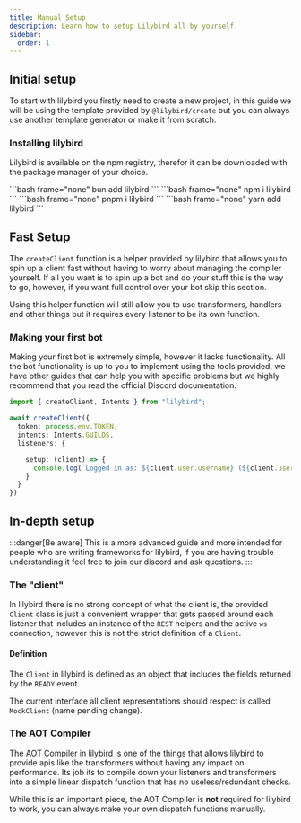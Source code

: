 ```yaml
---
title: Manual Setup
description: Learn how to setup Lilybird all by yourself.
sidebar:
  order: 1
---
```



## Initial setup

To start with lilybird you firstly need to create a new project, in this guide we will be using the template provided by `@lilybird/create` but you can always use another template generator or make it from scratch.

### Installing lilybird

Lilybird is available on the npm registry, therefor it can be downloaded with the package manager of your choice.

<Tabs syncKey="package-managers">
  <TabItem label="bun" icon="bun">
    ```bash frame="none"
    bun add lilybird
    ```
  </TabItem>
  <TabItem label="npm" icon="seti:npm">
    ```bash frame="none"
    npm i lilybird
    ```
  </TabItem>
  <TabItem label="pnpm" icon="pnpm">
    ```bash frame="none"
    pnpm i lilybird
    ```
  </TabItem>
  <TabItem label="yarn" icon="seti:yarn">
    ```bash frame="none"
    yarn add lilybird
    ```
  </TabItem>
</Tabs>

## Fast Setup

The `createClient` function is a helper provided by lilybird that allows you to spin up a client fast without having to worry about managing the compiler yourself.
If all you want is to spin up a bot and do your stuff this is the way to go, however, if you want full control over your bot skip this section.

Using this helper function will still allow you to use transformers, handlers and other things but it requires every listener to be its own function.

### Making your first bot

Making your first bot is extremely simple, however it lacks functionality. All the bot functionality is up to you to implement using the tools provided, we have other guides that can help you with specific problems but we highly recommend that you read the official Discord documentation.

```ts showLineNumbers {"The setup listener is a ready listener that is only ever called once":7-8}
import { createClient, Intents } from "lilybird";

await createClient({
  token: process.env.TOKEN,
  intents: Intents.GUILDS,
  listeners: {

    setup: (client) => {
      console.log(`Logged in as: ${client.user.username} (${client.user.id})`)
    }
  }
})
```

## In-depth setup

:::danger[Be aware]
This is a more advanced guide and more intended for people who are writing frameworks for lilybird, if you are having trouble understanding it feel free to join our discord and ask questions.
:::

### The "client"

In lilybird there is no strong concept of what the client is, the provided `Client` class is just a convenient wrapper that gets passed around each listener that includes an instance of the `REST` helpers and the active `ws` connection, however this is not the strict definition of a `Client`.

#### Definition

The `Client` in lilybird is defined as an object that includes the fields returned by the `READY` event.

The current interface all client representations should respect is called `MockClient` (name pending change).

### The AOT Compiler

The AOT Compiler in lilybird is one of the things that allows lilybird to provide apis like the transformers without having any impact on performance. Its job its to compile down your listeners and transformers into a simple linear dispatch function that has no useless/redundant checks.

While this is an important piece, the AOT Compiler is **not** required for lilybird to work, you can always make your own dispatch functions manually.